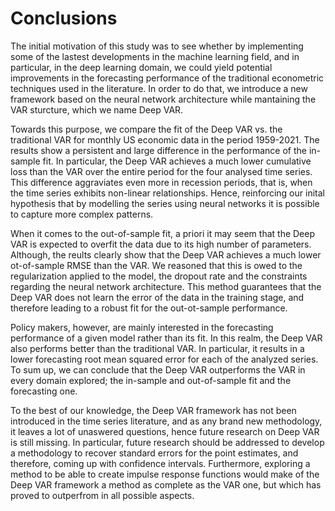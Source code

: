 # Conclusions

The initial motivation of this study was to see whether by implementing some of the lastest developments in the machine learning field, and in particular, in the deep learning domain, we could yield potential improvements in the forecasting performance of the traditional econometric techniques used in the literature. In order to do that, we introduce a new framework based on the neural network architecture while mantaining the VAR sturcture, which we name Deep VAR. 

Towards this purpose, we compare the fit of the Deep VAR vs. the traditional VAR for monthly US economic data in the period 1959-2021. The results show a persistent and large difference in the performance of the in-sample fit. In particular, the Deep VAR achieves a much lower cumulative loss than the VAR over the entire period for the four analysed time series. This difference aggraviates even more in recession periods, that is, when the time series exhibits non-linear relationships. Hence, reinforcing our inital hypothesis that by modelling the series using neural networks it is possible to capture more complex patterns. 

When it comes to the out-of-sample fit, a priori it may seem that the Deep VAR is expected to overfit the data due to its high number of parameters. Although, the reults clearly show that the Deep VAR achieves a much lower ot-of-sample RMSE than the VAR. We reasoned that this is owed to the regularization applied to the model, the dropout rate and the constraints regarding the neural network architecture. This method guarantees that the Deep VAR does not learn the error of the data in the training stage, and therefore leading to a robust fit for the out-ot-sample performance. 

Policy makers, however, are mainly interested in the forecasting performance of a given model rather than its fit. In this realm, the Deep VAR also performs better than the traditional VAR. In particular, it results in a lower forecasting root mean squared error for each of the analyzed series. To sum up, we can conclude that the Deep VAR outperforms the VAR in every domain explored; the in-sample and out-of-sample fit and the forecasting one. 

To the best of our knowledge, the Deep VAR framework has not been  introduced in the time series literature, and as any brand new methodology, it leaves a lot of unaswered questions, hence future research on Deep VAR is still missing. In particular, future research should be addressed to develop a methodology to recover standard errors for the point estimates, and therefore, coming up with confidence intervals. Furthermore, exploring a method to be able to create impulse response functions would make of the Deep VAR framework a method as complete as the VAR one, but which has proved to outperfrom in all possible aspects.





